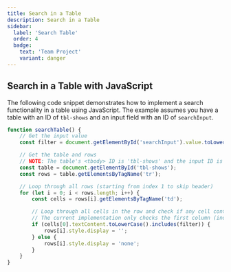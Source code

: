 ```yaml
---
title: Search in a Table
description: Search in a Table
sidebar:
  label: 'Search Table'
  order: 4
  badge:
    text: 'Team Project'    
    variant: danger
---
```


## Search in a Table with JavaScript

The following code snippet demonstrates how to implement a search functionality in a table using JavaScript. The example assumes you have a table with an ID of `tbl-shows` and an input field with an ID of `searchInput`.



```javascript title="Search function to be integrated in your ES module file"
function searchTable() {
    // Get the input value
    const filter = document.getElementById('searchInput').value.toLowerCase();

    // Get the table and rows            
    // NOTE: The table's <tbody> ID is 'tbl-shows' and the input ID is 'searchInput'
    const table = document.getElementById('tbl-shows');
    const rows = table.getElementsByTagName('tr');

    // Loop through all rows (starting from index 1 to skip header)
    for (let i = 0; i < rows.length; i++) {
        const cells = rows[i].getElementsByTagName('td');

        // Loop through all cells in the row and check if any cell contains the filter text.
        // The current implementation only checks the first column (index 0). However, you can modify it to check other columns as well.               
        if (cells[0].textContent.toLowerCase().includes(filter)) {
            rows[i].style.display = '';
        } else {
            rows[i].style.display = 'none';
        }
    }
}
```

